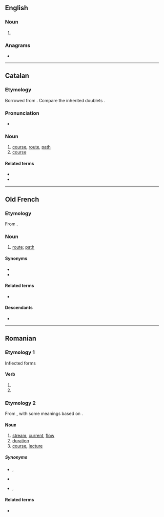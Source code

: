 {{also|cûrs}}
==English==

===Noun===
{{head|en|noun form}}

# {{plural of|en|cur}}

===Anagrams===
* {{anagrams|en|a=crsu|RUCs|crus|rucs|scur}}

----

==Catalan==

===Etymology===
Borrowed from {{bor|ca|la|cursus}}. Compare the inherited doublets {{doublet|ca|cors|cós|notext=1}}.

===Pronunciation===
* {{ca-IPA}}

===Noun===
{{ca-noun|m}}

# [[course]], [[route]], [[path]]
# [[course]] {{gloss|learning program}}

====Related terms====
* {{l|ca|cursar}}
* {{l|ca|córrer}}

----

==Old French==

===Etymology===
From {{inh|fro|la|cursus}}.

===Noun===
{{fro-noun|m}}

# [[route]]; [[path]]

====Synonyms====
* {{l|fro|route}}
* {{l|fro|voie}}

====Related terms====
* {{l|fro|corre}}

====Descendants====
* {{desc|fr|cours}}

----

==Romanian==

===Etymology 1===
Inflected forms

====Verb====
{{head|ro|past participle}}

# {{past participle of|ro|curge|nocat=1}}
# {{past participle of|ro|cure|nocat=1}}

===Etymology 2===
From {{inh|ro|la|cursus}}, with some meanings based on {{etyl|fr|ro}} {{m|fr|cours}}.

====Noun====
{{ro-noun|n|cursuri}}

# [[stream]], [[current]], [[flow]]
# [[duration]]
# [[course]], [[lecture]]

=====Synonyms=====
* {{sense|stream|current}} {{l|ro|curent}}, {{l|ro|flux}}
* {{sense|duration}} {{l|ro|durată}}
* {{sense|course}} {{l|ro|clasă}}, {{l|ro|prelegere}}

====Related terms====
* {{l|ro|cursură}}